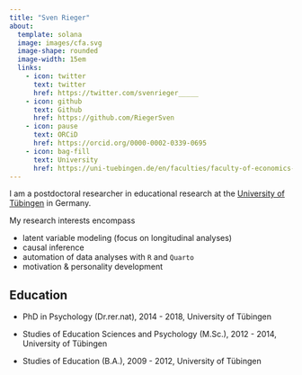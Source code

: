 ```yaml
---
title: "Sven Rieger"
about:
  template: solana
  image: images/cfa.svg
  image-shape: rounded
  image-width: 15em
  links:
    - icon: twitter
      text: twitter
      href: https://twitter.com/svenrieger_____
    - icon: github
      text: Github
      href: https://github.com/RiegerSven
    - icon: pause
      text: ORCiD
      href: https://orcid.org/0000-0002-0339-0695
    - icon: bag-fill
      text: University
      href: https://uni-tuebingen.de/en/faculties/faculty-of-economics-and-social-sciences/subjects/department-of-social-sciences/education-sciences-and-psychology/institute/staff/rieger-sven-dr/
---
```



I am a postdoctoral researcher in educational research at the [University of Tübingen](https://uni-tuebingen.de/) in Germany.

My research interests encompass

- latent variable modeling (focus on longitudinal analyses)
- causal inference
- automation of data analyses with `R` and `Quarto`
- motivation & personality development 


## Education

- PhD in Psychology (Dr.rer.nat), 2014 - 2018, University of Tübingen

- Studies of Education Sciences and Psychology (M.Sc.), 2012 - 2014, University of Tübingen 

- Studies of Education (B.A.), 2009 - 2012, University of Tübingen
